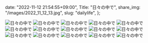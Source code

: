   date: "2022-11-12 21:54:55+09:00",
  Title: "日々の中で",
  share_img: "/images/2022_11_12_13.jpg",
  slug: "dailylife",
};

![日々の中で](/images/2022_11_12_1.jpg)
![日々の中で](/images/2022_11_12_2.jpg)
![日々の中で](/images/2022_11_12_3.jpg)
![日々の中で](/images/2022_11_12_4.jpg)
![日々の中で](/images/2022_11_12_5.jpg)
![日々の中で](/images/2022_11_12_6.jpg)
![日々の中で](/images/2022_11_12_7.jpg)
![日々の中で](/images/2022_11_12_8.jpg)
![日々の中で](/images/2022_11_12_9.jpg)
![日々の中で](/images/2022_11_12_10.jpg)
![日々の中で](/images/2022_11_12_11.jpg)
![日々の中で](/images/2022_11_12_12.jpg)
![日々の中で](/images/2022_11_12_13.jpg)
![日々の中で](/images/2022_11_12_14.jpg)
![日々の中で](/images/2022_11_12_15.jpg)
